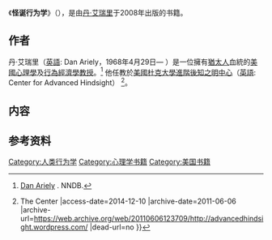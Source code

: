 {{noteTA
|1=zh-cn:怪诞行为学;zh-hk:怪誕行為學;zh-tw:誰說人是理性的！
|2=zh-cn:艾瑞里;zh-hk:艾瑞里;zh-tw:艾瑞利
|3=zh-cn:怪诞行为学2：非理性的积极力量;zh-hk:怪誕行為學2：非理性的積極力量;zh-tw:不理性的力量
}}
{{expand|time=2014-12-27T13:18:13+00:00}}
{{refimprove|time=2014-12-27T13:18:13+00:00}}
{{Infobox book
| name          = 怪诞行为学
| title_orig    = ''Predictably Irrational: The Hidden Forces That Shape Our Decisions''
| translator    =
| image         = [[File:Predictably_Irrational_Book_Cover.jpg|200px]]
| author        = [[丹·艾瑞里|丹·艾瑞里]]
| illustrator   =
| cover_artist  =
| country       = 美国
| language      = 英语
| series        =
| subject       =
| genre         = [[行为经济学|行为经济学]]
| publisher     = [[哈珀科林斯出版集團|哈珀科林斯出版集团]]
| pub_date      = 2008年
| media_type    = 精装<br />
'''iOS App''' ([http://citia.com/predictably-irrational.html Citia Edition])
| pages         = 304
| isbn          = 978-0-06-135323-9
| dewey= 153.8/3 22
| congress= BF448 .A75 2008
| oclc= 182521026
| preceded_by   =
| followed_by   =
}}
《'''怪诞行为学'''》（{{lang-en|''Predictably Irrational: The Hidden Forces That Shape Our Decisions''}}），是由[[丹·艾瑞里|丹·艾瑞里]]于2008年出版的书籍。

==作者==
丹·艾瑞里（[[英語|英語]]: Dan Ariely，1968年4月29日— ）是一位擁有[[猶太|猶太人]]血統的[[美國|美國]][[心理學|心理學]]及[[行為經濟學|行為經濟學]][[教授|教授]]。<ref>[http://www.nndb.com/people/084/000241358/ Dan Ariely] {{Wayback|url=http://www.nndb.com/people/084/000241358/ |date=20191029101232 }}. NNDB.</ref> 他任教於[[美國|美國]][[杜克大學|杜克大學]][[進階後知之明中心|進階後知之明中心]]（[[英語|英語]]: Center for Advanced Hindsight） <ref>{{Cite web |url=http://advancedhindsight.wordpress.com/ |title=Dan Ariely {{!}} The Center |access-date=2014-12-10 |archive-date=2011-06-06 |archive-url=https://web.archive.org/web/20110606123709/http://advancedhindsight.wordpress.com/ |dead-url=no }}</ref>。
==内容==
==参考资料==
{{Reflist|2}}

[[Category:人类行为学|Category:人类行为学]]
[[Category:心理学书籍|Category:心理学书籍]]
[[Category:美国书籍|Category:美国书籍]]